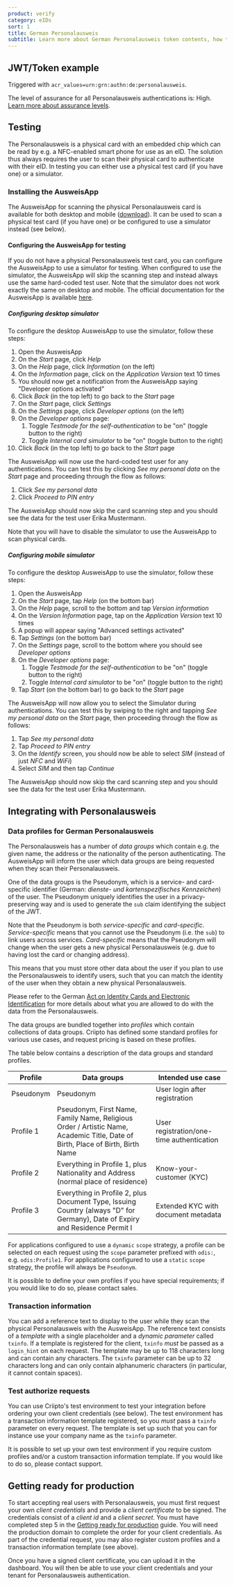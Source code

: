 ```yaml
---
product: verify
category: eIDs
sort: 1
title: German Personalausweis
subtitle: Learn more about German Personalausweis token contents, how to test your integration and how to gain access to production.
---
```



## JWT/Token example

Triggered with `acr_values=urn:grn:authn:de:personalausweis`.

<Highlight icon="info">

The level of assurance for all Personalausweis authentications is: High.
[Learn more about assurance levels](https://ec.europa.eu/digital-building-blocks/wikis/display/DIGITAL/eIDAS+Levels+of+Assurance).

</Highlight>

<GermanPersonalausweisJwtSnippet />

## Testing
The Personalausweis is a physical card with an embedded chip which can be read by e.g. a NFC-enabled smart phone for use as an eID.
The solution thus always requires the user to scan their physical card to authenticate with their eID.
In testing you can either use a physical test card (if you have one) or a simulator.

### Installing the AusweisApp
The AusweisApp for scanning the physical Personalausweis card is available for both desktop and mobile ([download](https://www.ausweisapp.bund.de/en/download)).
It can be used to scan a physical test card (if you have one) or be configured to use a simulator instead (see below).

#### Configuring the AusweisApp for testing
If you do not have a physical Personalausweis test card, you can configure the AusweisApp to use a simulator for testing.
When configured to use the simulator, the AusweisApp will skip the scanning step and instead always use the same hard-coded test user.
Note that the simulator does not work exactly the same on desktop and mobile.
The official documentation for the AusweisApp is available [here](https://www.ausweisapp.bund.de/fileadmin/user_upload/AusweisApp-2.2.2-NetInstallation_Integration.pdf).

##### Configuring desktop simulator
To configure the desktop AusweisApp to use the simulator, follow these steps:
1. Open the AusweisApp
2. On the *Start* page, click *Help*
3. On the *Help* page, click *Information* (on the left)
4. On the *Information* page, click on the *Application Version* text 10 times
5. You should now get a notification from the AusweisApp saying "Developer options activated"
6. Click *Back* (in the top left) to go back to the *Start* page
7. On the *Start* page, click *Settings*
8. On the *Settings* page, click *Developer options* (on the left)
9. On the *Developer options* page:
    1. Toggle *Testmode for the self-authentication* to be "on" (toggle button to the right)
    2. Toggle *Internal card simulator* to be "on" (toggle button to the right)
10. Click *Back* (in the top left) to go back to the *Start* page

The AusweisApp will now use the hard-coded test user for any authentications.
You can test this by clicking *See my personal data* on the *Start* page and proceeding through the flow as follows:
1. Click *See my personal data*
2. Click *Proceed to PIN entry*

The AusweisApp should now skip the card scanning step and you should see the data for the test user Erika Mustermann.

Note that you will have to disable the simulator to use the AusweisApp to scan physical cards.

##### Configuring mobile simulator
To configure the desktop AusweisApp to use the simulator, follow these steps:
1. Open the AusweisApp
2. On the *Start* page, tap *Help* (on the bottom bar)
3. On the *Help* page, scroll to the bottom and tap *Version information*
4. On the *Version Information* page, tap on the *Application Version* text 10 times
5. A popup will appear saying "Advanced settings activated"
6. Tap *Settings* (on the bottom bar)
7. On the *Settings* page, scroll to the bottom where you should see *Developer options*
8. On the *Developer options* page:
    1. Toggle *Testmode for the self-authentication* to be "on" (toggle button to the right)
    2. Toggle *Internal card simulator* to be "on" (toggle button to the right)
9. Tap *Start* (on the bottom bar) to go back to the *Start* page

The AusweisApp will now allow you to select the Simulator during authentications.
You can test this by swiping to the right and tapping *See my personal data* on the *Start* page, then proceeding through the flow as follows:
1. Tap *See my personal data*
2. Tap *Proceed to PIN entry*
3. On the *Identify* screen, you should now be able to select *SIM* (instead of just *NFC* and *WiFi*)
4. Select *SIM* and then tap *Continue*

The AusweisApp should now skip the card scanning step and you should see the data for the test user Erika Mustermann.

## Integrating with Personalausweis

### Data profiles for German Personalausweis
The Personalausweis has a number of *data groups* which contain e.g. the given name, the address or the nationality of the person authenticating.
The AusweisApp will inform the user which data groups are being requested when they scan their Personalausweis.

One of the data groups is the Pseudonym, which is a service- and card-specific identifier (German: *dienste- und kartenspezifisches Kennzeichen*) of the user.
The Pseudonym uniquely identifies the user in a privacy-preserving way and is used to generate the `sub` claim identifying the subject of the JWT.

<Highlight icon="exclamation" warning>

Note that the Pseudonym is both *service-specific* and *card-specific*.
*Service-specific* means that you cannot use the Pseudonym (i.e. the `sub`) to link users across services.
*Card-specific* means that the Pseudonym will change when the user gets a new physical Personalausweis (e.g. due to having lost the card or changing address).

This means that you must store other data about the user if you plan to use the Personalausweis to identify users, such that you can match the identity of the user when they obtain a new physical Personalausweis.

Please refer to the German [Act on Identity Cards and Electronic Identification](https://www.gesetze-im-internet.de/englisch_pauswg/englisch_pauswg.html) for more details about what you are allowed to do with the data from the Personalausweis.
</Highlight>

The data groups are bundled together into *profiles* which contain collections of data groups.
Criipto has defined some standard profiles for various use cases, and request pricing is based on these profiles.

The table below contains a description of the data groups and standard profiles.

<table>
    <thead>
        <tr>
            <th>Profile</th>
            <th>Data groups</th>
            <th>Intended use case</th>
        </tr>
    </thead>
    <tbody>
        <tr>
            <td>Pseudonym</td>
            <td>Pseudonym</td>
            <td>User login after registration</td>
        </tr>
        <tr>
            <td>Profile 1</td>
            <td>Pseudonym, First Name, Family Name, Religious Order / Artistic Name, Academic Title, Date of Birth, Place of Birth, Birth Name</td>
            <td>User registration/one-time authentication</td>
        </tr>
        <tr>
            <td>Profile 2</td>
            <td>Everything in Profile 1, plus Nationality and Address (normal place of residence)</td>
            <td>Know-your-customer (KYC)</td>
        </tr>
        <tr>
            <td>Profile 3</td>
            <td>Everything in Profile 2, plus Document Type, Issuing Country (always "D" for Germany), Date of Expiry and Residence Permit I</td>
            <td>Extended KYC with document metadata</td>
        </tr>
    </tbody>
</table>

For applications configured to use a `dynamic` `scope` strategy, a profile can be selected on each request using the `scope` parameter prefixed with `odis:`, e.g. `odis:Profile1`.
For applications configured to use a `static` `scope` strategy, the profile will always be `Pseudonym`.

It is possible to define your own profiles if you have special requirements; if you would like to do so, please contact sales.

### Transaction information
You can add a reference text to display to the user while they scan the physical Personalausweis with the AusweisApp.
The reference text consists of a _template_ with a single placeholder and a _dynamic parameter_ called `txinfo`.
If a template is registered for the client, `txinfo` _must_ be passed as a `login_hint` on each request.
The template may be up to 118 characters long and can contain any characters.
The `txinfo` parameter can be up to 32 characters long and can only contain alphanumeric characters (in particular, it cannot contain spaces).

### Test authorize requests
You can use Criipto's test environment to test your integration before ordering your own client credentials (see below).
The test environment has a transaction information template registered, so you _must_ pass a `txinfo` parameter on every request.
The template is set up such that you can for instance use your company name as the `txinfo` parameter.

It is possible to set up your own test environment if you require custom profiles and/or a custom transaction information template.
If you would like to do so, please contact support.

## Getting ready for production
To start accepting real users with Personalausweis, you must first request your own _client credentials_ and provide a _client certificate_ to be signed.
The credentials consist of a _client id_ and a _client secret_.
You must have completed step 5 in the [Getting ready for production](/verify/guides/production) guide. You will need the production domain to complete the order for your client credentials.
As part of the credential request, you may also register custom profiles and a transaction information template (see above).

Once you have a signed client certificate, you can upload it in the dashboard.
You will then be able to use your client credentials and your tenant for Personalausweis authentication.